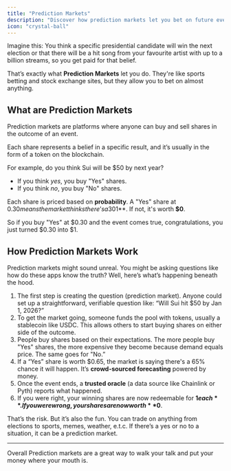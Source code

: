 ```yaml
---
title: "Prediction Markets"
description: "Discover how prediction markets let you bet on future events and outcomes using decentralized protocols"
icon: "crystal-ball"
---
```


Imagine this: You think a specific presidential candidate will win the next election or that there will be a hit song from your favourite artist with up to a billion streams, so you get paid for that belief.

That’s exactly what **Prediction Markets** let you do. They're like sports betting and stock exchange sites, but they allow you to bet on almost anything.

## What are Prediction Markets

Prediction markets are platforms where anyone can buy and sell shares in the outcome of an event.

Each share represents a belief in a specific result, and it’s usually in the form of a token on the blockchain.

For example, do you think Sui will be $50 by next year? 

- If you think *yes*, you buy "Yes" shares.
- If you think *no*, you buy "No" shares.

Each share is priced based on **probability**. A "Yes" share at $0.30 means the market thinks there’s a 30% chance that the outcome will happen. If it does happen, "Yes" pays out **$1**. If not, it's worth **$0**.

So if you buy "Yes" at $0.30 and the event comes true, congratulations, you just turned $0.30 into $1.

## How Prediction Markets Work

Prediction markets might sound unreal. You might be asking questions like how do these apps know the truth? Well, here’s what’s happening beneath the hood.

1. The first step is creating the question (prediction market). Anyone could set up a straightforward, verifiable question like: “Will Sui hit $50 by Jan 1, 2026?”
2. To get the market going, someone funds the pool with tokens, usually a stablecoin like USDC. This allows others to start buying shares on either side of the outcome. 
3. People buy shares based on their expectations. The more people buy "Yes" shares, the more expensive they become because demand equals price. The same goes for "No.”
4. If a “Yes” share is worth $0.65, the market is saying there's a 65% chance it will happen. It’s **crowd-sourced forecasting** powered by money.
5. Once the event ends, a **trusted oracle** (a data source like Chainlink or Pyth) reports what happened.
6. If you were right, your winning shares are now redeemable for **$1 each**. If you were wrong, your shares are now worth **$0**.

That’s the risk. But it’s also the fun. You can trade on anything from elections to sports, memes, weather, e.t.c. If there’s a yes or no to a situation, it can be a prediction market.

---

Overall Prediction markets are a great way to walk your talk and put your money where your mouth is.